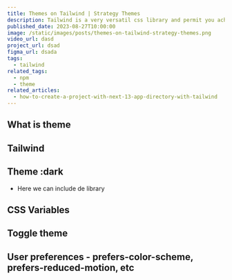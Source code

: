 ```yaml
---
title: Themes on Tailwind | Strategy Themes
description: Tailwind is a very versatil css library and permit you achieve theming in many ways
published_date: 2023-08-27T10:00:00
image: /static/images/posts/themes-on-tailwind-strategy-themes.png
video_url: dasd
project_url: dsad
figma_url: dsada
tags:
  - tailwind
related_tags:
  - npm
  - theme
related_articles:
  - how-to-create-a-project-with-next-13-app-directory-with-tailwind
---
```


## What is theme

## Tailwind

## Theme :dark

- Here we can include de library

## CSS Variables

## Toggle theme

## User preferences - prefers-color-scheme, prefers-reduced-motion, etc
